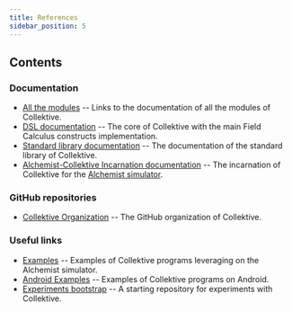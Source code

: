 ```yaml
---
title: References
sidebar_position: 5
---
```


## Contents

### Documentation
- [All the modules](https://javadoc.io/doc/it.unibo.collektive)
    -- Links to the documentation of all the modules of Collektive.
- [DSL documentation](https://javadoc.io/doc/it.unibo.collektive/collektive-dsl)
    -- The core of Collektive with the main Field Calculus constructs implementation.
- [Standard library documentation](https://javadoc.io/doc/it.unibo.collektive/collektive-stdlib)
    -- The documentation of the standard library of Collektive.
- [Alchemist-Collektive Incarnation documentation](https://javadoc.io/doc/it.unibo.collektive/alchemist-incarnation-collektive)
    -- The incarnation of Collektive for the [Alchemist simulator](https://alchemistsimulator.github.io/index.html).

### GitHub repositories

- [Collektive Organization](https://github.com/Collektive)
    -- The GitHub organization of Collektive.

### Useful links

- [Examples](https://github.com/Collektive/collektive-examples)
    -- Examples of Collektive programs leveraging on the Alchemist simulator.
- [Android Examples](https://github.com/Collektive/collektive-example-android)
    -- Examples of Collektive programs on Android.
- [Experiments bootstrap](https://github.com/Collektive/collektive-experiments-bootstrap)
    -- A starting repository for experiments with Collektive.
